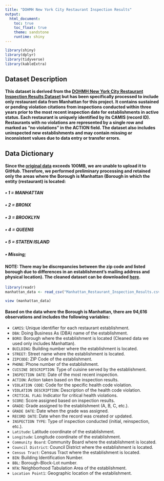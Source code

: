 ```yaml
---
title: "DOHMH New York City Restaurant Inspection Results"
output: 
  html_document:
    toc: true
    toc_float: true
    theme: sandstone
    runtime: shiny
---
```


```r
library(shiny)
library(dplyr)
library(tidyverse)
library(kableExtra)
```


## Dataset Description


#### This dataset is derived from the [DOHMH New York City Restaurant Inspection Results Dataset](https://data.cityofnewyork.us/Health/DOHMH-New-York-City-Restaurant-Inspection-Results/43nn-pn8j/about_data) but has been specifically processed to include only restaurant data from Manhattan for this project. It contains sustained or pending violation citations from inspections conducted within three years prior to the most recent inspection date for establishments in active status. Each restaurant is uniquely identified by its CAMIS (record ID). Restaurants with no violations are represented by a single row and marked as "no violations" in the ACTION field. The dataset also includes uninspected new establishments and may contain missing or inconsistent values due to data entry or transfer errors.


## Data Dictionary

#### Since the [original data](https://data.cityofnewyork.us/Health/DOHMH-New-York-City-Restaurant-Inspection-Results/43nn-pn8j/about_data) exceeds 100MB, we are unable to upload it to GitHub. Therefore, we performed preliminary processing and retained only the areas where the Borough is Manhattan (Borough in which the entity (restaurant) is located:
##### • 1 = MANHATTAN
##### • 2 = BRONX
##### • 3 = BROOKLYN
##### • 4 = QUEENS
##### • 5 = STATEN ISLAND
##### • Missing; 

#### NOTE: There may be discrepancies between the zip code and listed borough due to differences in an establishment's mailing address and physical location). The cleaned dataset can be downloaded [here](https://github.com/katherinewang0903/final_nyc_restaurant/blob/main/Manhattan_Restaurant_Inspection_Results.csv.).

```r
library(readr)
manhattan_data <- read_csv("Manhattan_Restaurant_Inspection_Results.csv")

view (manhattan_data)
```

#### Based on the data where the Borough is Manhattan, there are 94,616 observations and includes the following variables:

* `CAMIS`: Unique identifier for each restaurant establishment.
* `DBA`: Doing Business As (DBA) name of the establishment.
* `BORO`: Borough where the establishment is located (Cleaned data we used only includes Manhattan).
* `BUILDING`: Building number where the establishment is located.
* `STREET`: Street name where the establishment is located.
* `ZIPCODE`: ZIP Code of the establishment.
* `PHONE`: Phone number of the establishment.
* `CUISINE DESCRIPTION`: Type of cuisine served by the establishment.
* `INSPECTION DATE`: Date of the most recent inspection.
* `ACTION`: Action taken based on the inspection results.
* `VIOLATION CODE`: Code for the specific health code violation.
* `VIOLATION DESCRIPTION`: Description of the health code violation.
* `CRITICAL FLAG`: Indicator for critical health violations.
* `SCORE`: Score assigned based on inspection results.
* `GRADE`: Grade assigned to the establishment (A, B, C, etc.).
* `GRADE DATE`: Date when the grade was assigned.
* `RECORD DATE`: Date when the record was created or updated.
* `INSPECTION TYPE`: Type of inspection conducted (initial, reinspection, etc.).
* `Latitude`: Latitude coordinate of the establishment.
* `Longitude`: Longitude coordinate of the establishment.
* `Community Board`: Community Board where the establishment is located.
* `Council District`: Council District where the establishment is located.
* `Census Tract`: Census Tract where the establishment is located.
* `BIN`: Building Identification Number.
* `BBL`: Borough-Block-Lot number.
* `NTA`: Neighborhood Tabulation Area of the establishment.
* `Location Point1`: Geographic location of the establishment.










